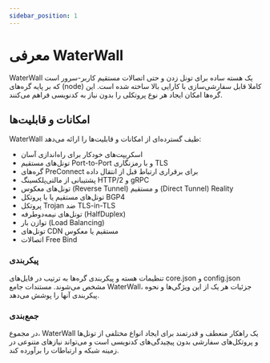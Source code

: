 ```yaml
---
sidebar_position: 1
---
```


# معرفی WaterWall

WaterWall یک هسته ساده برای تونل زدن و حتی اتصالات مستقیم کاربر-سرور است که بر پایه گره‌های (node) کاملا قابل سفارشی‌سازی با کارایی بالا ساخته شده است. این گره‌ها امکان ایجاد هر نوع پروتکلی را بدون نیاز به کدنویسی فراهم می‌کنند.

## امکانات و قابلیت‌ها

WaterWall طیف گسترده‌ای از امکانات و قابلیت‌ها را ارائه می‌دهد:

- اسکریپت‌های خودکار برای راه‌اندازی آسان
- تونل‌های مستقیم Port-to-Port و با رمزنگاری TLS
- گره‌های PreConnect برای برقراری ارتباط قبل از انتقال داده
- پشتیبانی از مالتی‌پلکسینگ HTTP/2 و gRPC
- تونل‌های معکوس (Reverse Tunnel) و مستقیم (Direct Tunnel) Reality
- تونل‌های مستقیم یا با پروتکل BGP4
- پروتکل Trojan ضد TLS-in-TLS
- تونل‌های نیمه‌دوطرفه (HalfDuplex)
- توازن بار (Load Balancing)
- تونل‌های CDN مستقیم یا معکوس
- اتصالات Free Bind

### پیکربندی
تنظیمات هسته و پیکربندی گره‌ها به ترتیب در فایل‌های core.json و config.json مشخص می‌شوند. مستندات جامع WaterWall، جزئیات هر یک از این ویژگی‌ها و نحوه پیکربندی آنها را پوشش می‌دهد.

### جمع‌بندی
در مجموع، WaterWall یک راهکار منعطف و قدرتمند برای ایجاد انواع مختلفی از تونل‌ها و پروتکل‌های سفارشی بدون پیچیدگی‌های کدنویسی است و می‌تواند نیازهای متنوعی در زمینه شبکه و ارتباطات را برآورده کند.


